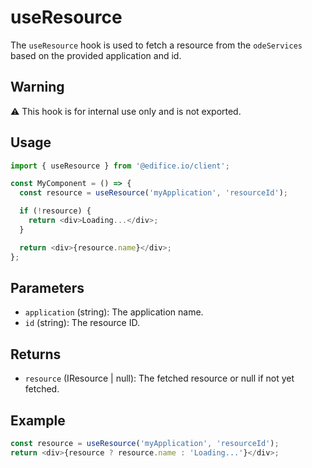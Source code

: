 
<Meta title="Hooks/useResource" />

# useResource

The `useResource` hook is used to fetch a resource from the `odeServices` based on the provided application and id.

## Warning

⚠️ This hook is for internal use only and is not exported.

## Usage

```typescript
import { useResource } from '@edifice.io/client';

const MyComponent = () => {
  const resource = useResource('myApplication', 'resourceId');

  if (!resource) {
    return <div>Loading...</div>;
  }

  return <div>{resource.name}</div>;
};
```

## Parameters

- `application` (string): The application name.
- `id` (string): The resource ID.

## Returns

- `resource` (IResource | null): The fetched resource or null if not yet fetched.

## Example

```typescript
const resource = useResource('myApplication', 'resourceId');
return <div>{resource ? resource.name : 'Loading...'}</div>;
```
